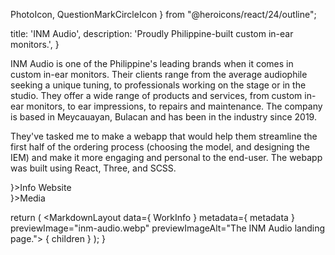   PhotoIcon,
  QuestionMarkCircleIcon
} from "@heroicons/react/24/outline";

  title: 'INM Audio',
  description: 'Proudly Philippine-built custom in-ear monitors.',
}


INM Audio is one of the Philippine's leading brands when it comes in custom in-ear monitors. Their clients range from the average audiophile seeking a unique tuning, to professionals working on the stage or in the studio. They offer a wide range of products and services, from custom in-ear monitors, to ear impressions, to repairs and maintenance. The company is based in Meycauayan, Bulacan and has been in the industry since 2019.

They've tasked me to make a webapp that would help them streamline the first half of the ordering process (choosing the model, and designing the IEM) and make it more engaging and personal to the end-user. The webapp was built using React, Three, and SCSS.

<section className="grid cols-1 @large:cols-3 gap-md mt-4xl">
  <section>
    <MSTitleBar clsssName="jc-center" icon={<QuestionMarkCircleIcon />}>Info</MSTitleBar>
    <Info data={ WorkInfo }>
      <MSButton link={ WorkInfo['link'] } type="small filled">Website</MSButton>
    </Info>
  </section>
  <section className="start-1 end-1 @large:start-2 @large:end-4">
    <MSTitleBar clsssName="jc-center" icon={<PhotoIcon />}>Media</MSTitleBar>
    <div className="w-full grid cols-1 gap-md mt-md">
      <PreviewImage src="/img/inm-audio/inm-audio-iem-designer.webp" alt="A screen capture of the INM Audio IEM designer." />
      <PreviewImage src="/img/inm-audio/inm-audio-models-page.webp" alt="A screen capture of the models page." />
      <PreviewImage src="/img/inm-audio/inm-audio-model-view.webp" alt="A screen capture of the model page." />
    </div>
  </section>
</section>

  return (
    <MarkdownLayout data={ WorkInfo } metadata={ metadata } previewImage="inm-audio.webp" previewImageAlt="The INM Audio landing page.">
      { children }
    </MarkdownLayout>
  );
}